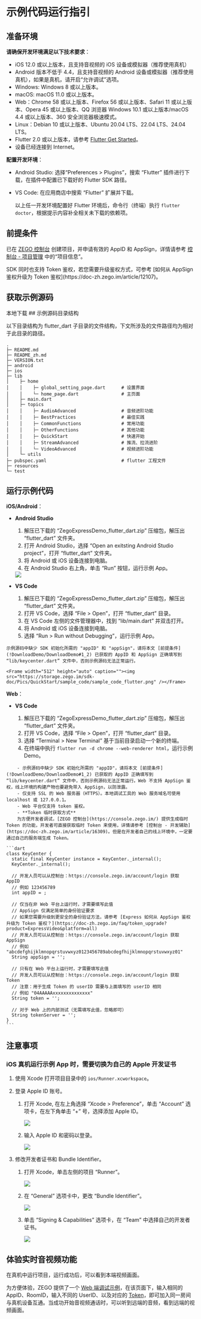 # 示例代码运行指引


## 准备环境

**请确保开发环境满足以下技术要求**：
* iOS 12.0 或以上版本，且支持音视频的 iOS 设备或模拟器（推荐使用真机）
* Android 版本不低于 4.4，且支持音视频的 Android 设备或模拟器（推荐使用真机），如果是真机，请开启“允许调试”选项。
* Windows: Windows 8 或以上版本。
* macOS: macOS 11.0 或以上版本。
* Web：Chrome 58 或以上版本、Firefox 56 或以上版本、Safari 11 或以上版本、Opera 45 或以上版本、QQ 浏览器 Windows 10.1 或以上版本/macOS 4.4 或以上版本、360 安全浏览器极速模式。
* Linux：Debian 10 或以上版本、Ubuntu 20.04 LTS、22.04 LTS、24.04 LTS。
* Flutter 2.0 或以上版本，请参考 [Flutter Get Started](https://flutter.dev/docs/get-started/install)。
* 设备已经连接到 Internet。


**配置开发环境**：

* Android Studio: 选择“Preferences > Plugins”，搜索 “Flutter” 插件进行下载，在插件中配置已下载好的 Flutter SDK 路径。
* VS Code: 在应用商店中搜索 “Flutter” 扩展并下载。

    以上任一开发环境配置好 Flutter 环境后，命令行（终端）执行 `flutter doctor`，根据提示内容补全相关未下载的依赖项。

## 前提条件

已在 [ZEGO 控制台](https://console.zego.im) 创建项目，并申请有效的 AppID 和 AppSign，详情请参考 [控制台 - 项目管理](https://doc-zh.zego.im/article/12107) 中的“项目信息”。

<Warning title="注意">
SDK 同时也支持 Token 鉴权，若您需要升级鉴权方式，可参考 [如何从 AppSign 鉴权升级为 Token 鉴权](https://doc-zh.zego.im/article/12107)。
</Warning>

## 获取示例源码
<Card title="示例源码" href="https://storage.zego.im/express/example/video/flutter_dart/ZegoExpressDemo_flutter_dart.zip" target="_blank">
本地下载
</Card>
## 示例源码目录结构

以下目录结构为 flutter_dart 子目录的文件结构，下文所涉及的文件路径均为相对于此目录的路径。

```tree
.
├─ README.md
├─ README_zh.md
├─ VERSION.txt
├─ android
├─ ios
├─ lib
│    ├─ home
│    │    ├─ global_setting_page.dart      # 设置界面
│    │    └─ home_page.dart                # 主页面
│    ├─ main.dart
│    ├─ topics
│    │    ├─ AudioAdvanced                 # 音频进阶功能
│    │    ├─ BestPractices                 # 最佳实践
│    │    ├─ CommonFunctions               # 常用功能    
│    │    ├─ OtherFunctions                # 其他功能
│    │    ├─ QuickStart                    # 快速开始
│    │    ├─ StreamAdvanced                # 推流、拉流进阶
│    │    └─ VideoAdvanced                 # 视频进阶功能
│    └─ utils
├─ pubspec.yaml                            # flutter 工程文件
├─ resources
└─ test
```


## 运行示例代码

**iOS/Android**：

* **Android Studio**

    1. 解压已下载的 “ZegoExpressDemo_flutter_dart.zip” 压缩包，解压出 “flutter_dart” 文件夹。
    2. 打开 Android Studio，选择 “Open an exitsting Android Studio project”，打开 “flutter_dart” 文件夹。
    3. 将 Android 或 iOS 设备连接到电脑。
    4. 在 Android Studio 右上角，单击 “Run” 按钮，运行示例 App。
    <Frame width="512" height="auto" caption=""><img src="https://storage.zego.im/sdk-doc/Pics/Flutter/ZegoExpressEngine/flutter-run-android-studio.png" /></Frame>

* **VS Code**

    1. 解压已下载的 “ZegoExpressDemo_flutter_dart.zip” 压缩包，解压出 “flutter_dart” 文件夹。
    2. 打开 VS Code，选择 “File > Open”，打开 “flutter_dart” 目录。
    3. 在 VS Code 左侧的文件管理器中，找到 “lib/main.dart” 并双击打开。
    4. 将 Android 或 iOS 设备连接到电脑。
    5. 选择 “Run > Run without Debugging”，运行示例 App。

<Warning title="注意">


    示例源码中缺少 SDK 初始化所需的 "appID" 和 "appSign"，请将本文 [前提条件](!DownloadDemo/DownloadDemo#1_2) 已获取的 AppID 和 AppSign 正确填写到 “lib/keycenter.dart” 文件中，否则示例源码无法正常运行。  
    
</Warning>



    <Frame width="512" height="auto" caption=""><img src="https://storage.zego.im/sdk-doc/Pics/QuickStart/sample_code/sample_code_flutter.png" /></Frame>

**Web**：
* **VS Code**

    1. 解压已下载的 “ZegoExpressDemo_flutter_dart.zip” 压缩包，解压出 “flutter_dart” 文件夹。
    2. 打开 VS Code，选择 “File > Open”，打开 “flutter_dart” 目录。
    3. 选择 “Terminal > New Terminal” 基于当前目录启动一个新的终端。
    4. 在终端中执行 `flutter run -d chrome --web-renderer html`，运行示例 Demo。

<Warning title="注意">


        - 示例源码中缺少 SDK 初始化所需的 "appID"，请将本文 [前提条件](!DownloadDemo/DownloadDemo#1_2) 已获取的 AppID 正确填写到 “lib/keycenter.dart” 文件中，否则示例源码无法正常运行。Web 不支持 AppSign 鉴权，线上环境的构建产物也要避免带入 AppSign，以防泄露。
        - 仅支持 SSL 的 Web 服务器（HTTPS）。本地调试工具的 Web 服务域名可使用 localhost 或 127.0.0.1。
        - Web 平台仅支持 token 鉴权。
        - **Token 临时获取方式**
        为方便开发者调试，[ZEGO 控制台](https://console.zego.im/) 提供生成临时 Token 的功能，开发者可直接获取临时 Token 来使用，详情请参考 [控制台 - 开发辅助](https://doc-zh.zego.im/article/16309)。但是在开发者自己的线上环境中，一定要通过自己的服务端生成 Token。
    
</Warning>



    ```dart
    class KeyCenter {
      static final KeyCenter instance = KeyCenter._internal();
      KeyCenter._internal();

      // 开发人员可以从控制台：https://console.zego.im/account/login 获取 AppID
      // 例如 123456789
      int appID = ;

      // 仅当在非 Web 平台上运行时，才需要填写此值
      // AppSign 仅满足简单的身份验证要求
      // 如果您需要升级到更安全的身份验证方法，请参考 [Express 如何从 AppSign 鉴权升级为 Token 鉴权？](https://doc-zh.zego.im/faq/token_upgrade?product=ExpressVideo&platform=all)
      // 开发人员可以从控制台：https://console.zego.im/account/login 获取 AppSign
      // 例如 "abcdefghijklmnopqrstuvwxyz0123456789abcdegfhijklmnopqrstuvwxyz01"
      String appSign = '';

      // 只有在 Web 平台上运行时，才需要填写此值
      // 开发人员可以从控制台：https://console.zego.im/account/login 获取 Token
      // 注意：用于生成 Token 的 userID 需要与上面填写的 userID 相同
      // 例如 "04AAAAAxxxxxxxxxxxxxx"
      String token = '';

      // 对于 Web 上的内部测试（无需填写此值，忽略即可）
      String tokenServer = '';
    }
    ```

## 注意事项

### iOS 真机运行示例 App 时，需要切换为自己的 Apple 开发证书

1. 使用 Xcode 打开项目目录中的 `ios/Runner.xcworkspace`。
2. 登录 Apple ID 账号。
    1. 打开 Xcode, 在左上角选择 “Xcode > Preference”，单击 “Account” 选项卡，在左下角单击 “+” 号，选择添加 Apple ID。

        <Frame width="512" height="auto" caption=""><img src="https://storage.zego.im/sdk-doc/Pics/iOS/ZegoExpressEngine/Common/xcode-account.png" /></Frame>

    2. 输入 Apple ID 和密码以登录。

        <Frame width="512" height="auto" caption=""><img src="https://storage.zego.im/sdk-doc/Pics/iOS/ZegoExpressEngine/Common/xcode-login-apple-id.png" /></Frame>

3. 修改开发者证书和 Bundle Identifier。

    1. 打开 Xcode，单击左侧的项目 “Runner”。

        <Frame width="512" height="auto" caption=""><img src="https://storage.zego.im/sdk-doc/Pics/Flutter/ZegoExpressEngine/flutter-xcode-select-project.png" /></Frame>

    2. 在 “General” 选项卡中，更改 “Bundle Identifier”。

        <Frame width="512" height="auto" caption=""><img src="https://storage.zego.im/sdk-doc/Pics/Flutter/ZegoExpressEngine/flutter-xcode-bundle-identifier.png" /></Frame>

    3. 单击 “Signing & Capabilities” 选项卡，在 “Team” 中选择自己的开发者证书。

        <Frame width="512" height="auto" caption=""><img src="https://storage.zego.im/sdk-doc/Pics/Flutter/ZegoExpressEngine/flutter-xcode-team-signing.png" /></Frame>


## 体验实时音视频功能

在真机中运行项目，运行成功后，可以看到本端视频画面。

为方便体验，ZEGO 提供了一个 [Web 端调试示例](https://zegodev.github.io/zego-express-webrtc-sample/assistDev/index.html)，在该页面下，输入相同的 AppID、RoomID，输入不同的 UserID、以及对应的 [Token](https://doc-zh.zego.im/article/16309)，即可加入同一房间与真机设备互通。当成功开始音视频通话时，可以听到远端的音频，看到远端的视频画面。

